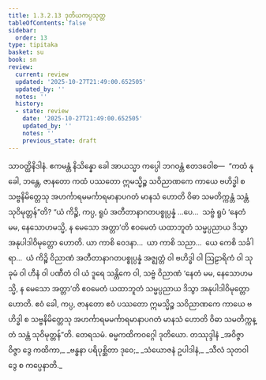 ```yaml
---
title: 1.3.2.13 ဒုတိယကပ္ပသုတ္တ
tableOfContents: false
sidebar:
  order: 13
type: tipitaka
basket: su
book: sn
review:
  current: review
  updated: '2025-10-27T21:49:00.652505'
  updated_by: ''
  notes: ''
  history:
  - state: review
    date: '2025-10-27T21:49:00.652505'
    updated_by: ''
    notes: ''
    previous_state: draft
---
```



<ReviewStatus review={frontmatter.review} showDetails={true} />

<HypothesisAnnotation frontmatter={frontmatter} />

<DynamicBreadcrumb />

<Division number="125" book="sn" e="ch" v="18" p="298">

<Paragraph number="714" book="sn">
သာဝတ္ထိနိဒါနံ. ဧကမန္တံ နိသိန္နော ခေါ အာယသ္မာ ကပ္ပေါ ဘဂဝန္တံ ဧတဒဝေါစ—  “ကထံ နု ခေါ, ဘန္တေ, ဇာနတော ကထံ ပဿတော ဣမသ္မိဉ္စ သဝိညာဏကေ ကာယေ ဗဟိဒ္ဓါ စ သဗ္ဗနိမိတ္တေသု အဟင်္ကာရမမင်္ကာရမာနာပဂတံ မာနသံ ဟောတိ ဝိဓာ သမတိက္ကန္တံ သန္တံ သုဝိမုတ္တန်”တိ?
</Paragraph>

<Paragraph number="715" book="sn">
“ယံ ကိဉ္စိ, ကပ္ပ, ရူပံ အတီတာနာဂတပစ္စုပ္ပန္နံ …ပေ…  သဗ္ဗံ ရူပံ ‘နေတံ မမ, နေသောဟမသ္မိ, န မေသော အတ္တာ’တိ ဧဝမေတံ ယထာဘူတံ သမ္မပ္ပညာယ ဒိသွာ အနုပါဒါဝိမုတ္တော ဟောတိ. ယာ ကာစိ ဝေဒနာ…  ယာ ကာစိ သညာ…  ယေ ကေစိ သင်္ခါရာ…  ယံ ကိဉ္စိ ဝိညာဏံ အတီတာနာဂတပစ္စုပ္ပန္နံ အဇ္ဈတ္တံ ဝါ ဗဟိဒ္ဓါ ဝါ ဩဠာရိကံ ဝါ သုခုမံ ဝါ ဟီနံ ဝါ ပဏီတံ ဝါ ယံ ဒူရေ သန္တိကေ ဝါ, သဗ္ဗံ ဝိညာဏံ ‘နေတံ မမ, နေသောဟမသ္မိ, န မေသော အတ္တာ’တိ ဧဝမေတံ ယထာဘူတံ သမ္မပ္ပညာယ ဒိသွာ အနုပါဒါဝိမုတ္တော ဟောတိ. ဧဝံ ခေါ, ကပ္ပ, ဇာနတော ဧဝံ ပဿတော ဣမသ္မိဉ္စ သဝိညာဏကေ ကာယေ ဗဟိဒ္ဓါ စ သဗ္ဗနိမိတ္တေသု အဟင်္ကာရမမင်္ကာရမာနာပဂတံ မာနသံ ဟောတိ ဝိဓာ သမတိက္ကန္တံ သန္တံ သုဝိမုတ္တန်”တိ.

</Paragraph>
</Division>

<Paragraph number="716" type="center" book="sn">
တေရသမံ.



</Paragraph>

<Paragraph number="717" type="center" book="sn">
ဓမ္မကထိကဝဂ္ဂေါ ဒုတိယော.



</Paragraph>

<Paragraph number="718" type="center" book="sn">
တဿုဒ္ဒါနံ


</Paragraph>

<Paragraph number="719" type="verses" book="sn">
_အဝိဇ္ဇာ ဝိဇ္ဇာ ဒွေ ကထိကာ,_  
_ဗန္ဓနာ ပရိပုစ္ဆိတာ ဒုဝေ;_  
_သံယောဇနံ ဥပါဒါနံ,_  
_သီလံ သုတဝါ ဒွေ စ ကပ္ပေနာတိ._
</Paragraph>